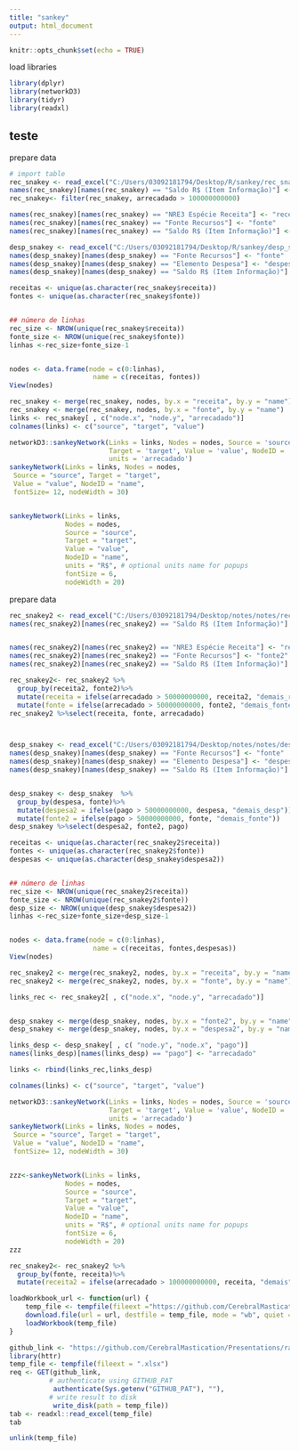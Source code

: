 ```yaml
---
title: "sankey"
output: html_document
---
```


```r
knitr::opts_chunk$set(echo = TRUE)
```


load libraries

```r
library(dplyr)
library(networkD3)
library(tidyr)
library(readxl)
```

## teste
prepare data
```r
# import table
rec_snakey <- read_excel("C:/Users/03092181794/Desktop/R/sankey/rec_snakey.xlsx")
names(rec_snakey)[names(rec_snakey) == "Saldo R$ (Item Informação)"] <- "arrecadado"
rec_snakey<- filter(rec_snakey, arrecadado > 100000000000)

names(rec_snakey)[names(rec_snakey) == "NRE3 Espécie Receita"] <- "receita"
names(rec_snakey)[names(rec_snakey) == "Fonte Recursos"] <- "fonte"
names(rec_snakey)[names(rec_snakey) == "Saldo R$ (Item Informação)"] <- "arrecadado"

desp_snakey <- read_excel("C:/Users/03092181794/Desktop/R/sankey/desp_snakey.xlsx")
names(desp_snakey)[names(desp_snakey) == "Fonte Recursos"] <- "fonte"
names(desp_snakey)[names(desp_snakey) == "Elemento Despesa"] <- "despesa"
names(desp_snakey)[names(desp_snakey) == "Saldo R$ (Item Informação)"] <- "pago"

```


```r
receitas <- unique(as.character(rec_snakey$receita))
fontes <- unique(as.character(rec_snakey$fonte))


## número de linhas
rec_size <- NROW(unique(rec_snakey$receita))
fonte_size <- NROW(unique(rec_snakey$fonte))
linhas <-rec_size+fonte_size-1


nodes <- data.frame(node = c(0:linhas), 
                     name = c(receitas, fontes))
View(nodes)
```


```r
rec_snakey <- merge(rec_snakey, nodes, by.x = "receita", by.y = "name")
rec_snakey <- merge(rec_snakey, nodes, by.x = "fonte", by.y = "name")
links <- rec_snakey[ , c("node.x", "node.y", "arrecadado")]
colnames(links) <- c("source", "target", "value")

networkD3::sankeyNetwork(Links = links, Nodes = nodes, Source = 'source', 
                         Target = 'target', Value = 'value', NodeID = 'name',
                         units = 'arrecadado')
sankeyNetwork(Links = links, Nodes = nodes,
 Source = "source", Target = "target",
 Value = "value", NodeID = "name",
 fontSize= 12, nodeWidth = 30)


sankeyNetwork(Links = links, 
              Nodes = nodes, 
              Source = "source",
              Target = "target", 
              Value = "value", 
              NodeID = "name",
              units = "R$", # optional units name for popups
              fontSize = 6, 
              nodeWidth = 20)
```


prepare data
```r
rec_snakey2 <- read_excel("C:/Users/03092181794/Desktop/notes/notes/rec_snakey.xlsx")
names(rec_snakey2)[names(rec_snakey2) == "Saldo R$ (Item Informação)"] <- "arrecadado"


names(rec_snakey2)[names(rec_snakey2) == "NRE3 Espécie Receita"] <- "receita2"
names(rec_snakey2)[names(rec_snakey2) == "Fonte Recursos"] <- "fonte2"
names(rec_snakey2)[names(rec_snakey2) == "Saldo R$ (Item Informação)"] <- "arrecadado"

rec_snakey2<- rec_snakey2 %>%
  group_by(receita2, fonte2)%>%
  mutate(receita = ifelse(arrecadado > 50000000000, receita2, "demais_rec")) %>%
  mutate(fonte = ifelse(arrecadado > 50000000000, fonte2, "demais_fonte"))
rec_snakey2 %>%select(receita, fonte, arrecadado)



desp_snakey <- read_excel("C:/Users/03092181794/Desktop/notes/notes/desp_snakey.xlsx")
names(desp_snakey)[names(desp_snakey) == "Fonte Recursos"] <- "fonte"
names(desp_snakey)[names(desp_snakey) == "Elemento Despesa"] <- "despesa"
names(desp_snakey)[names(desp_snakey) == "Saldo R$ (Item Informação)"] <- "pago"


desp_snakey <- desp_snakey  %>%
  group_by(despesa, fonte)%>%
  mutate(despesa2 = ifelse(pago > 50000000000, despesa, "demais_desp")) %>%
  mutate(fonte2 = ifelse(pago > 50000000000, fonte, "demais_fonte"))
desp_snakey %>%select(despesa2, fonte2, pago)
```


```r
receitas <- unique(as.character(rec_snakey2$receita))
fontes <- unique(as.character(rec_snakey2$fonte))
despesas <- unique(as.character(desp_snakey$despesa2))


## número de linhas
rec_size <- NROW(unique(rec_snakey2$receita))
fonte_size <- NROW(unique(rec_snakey2$fonte))
desp_size <- NROW(unique(desp_snakey$despesa2))
linhas <-rec_size+fonte_size+desp_size-1


nodes <- data.frame(node = c(0:linhas), 
                     name = c(receitas, fontes,despesas))
View(nodes)
```


```r
rec_snakey2 <- merge(rec_snakey2, nodes, by.x = "receita", by.y = "name")
rec_snakey2 <- merge(rec_snakey2, nodes, by.x = "fonte", by.y = "name")

links_rec <- rec_snakey2[ , c("node.x", "node.y", "arrecadado")]


desp_snakey <- merge(desp_snakey, nodes, by.x = "fonte2", by.y = "name")
desp_snakey <- merge(desp_snakey, nodes, by.x = "despesa2", by.y = "name")

links_desp <- desp_snakey[ , c( "node.y", "node.x", "pago")]
names(links_desp)[names(links_desp) == "pago"] <- "arrecadado"

links <- rbind(links_rec,links_desp)

colnames(links) <- c("source", "target", "value")

networkD3::sankeyNetwork(Links = links, Nodes = nodes, Source = 'source', 
                         Target = 'target', Value = 'value', NodeID = 'name',
                         units = 'arrecadado')
sankeyNetwork(Links = links, Nodes = nodes,
 Source = "source", Target = "target",
 Value = "value", NodeID = "name",
 fontSize= 12, nodeWidth = 30)


zzz<-sankeyNetwork(Links = links, 
              Nodes = nodes, 
              Source = "source",
              Target = "target", 
              Value = "value", 
              NodeID = "name",
              units = "R$", # optional units name for popups
              fontSize = 6, 
              nodeWidth = 20)
zzz
```

```r
rec_snakey2<- rec_snakey2 %>%
  group_by(fonte, receita)%>%
  mutate(receita2 = ifelse(arrecadado > 100000000000, receita, "demais"))
```

```r
loadWorkbook_url <- function(url) {
    temp_file <- tempfile(fileext ="https://github.com/CerebralMastication/Presentations/raw/master/test.xlsx")
    download.file(url = url, destfile = temp_file, mode = "wb", quiet = TRUE)
    loadWorkbook(temp_file)
}
```


```r
github_link <- "https://github.com/CerebralMastication/Presentations/raw/master/test.xlsx"
library(httr)
temp_file <- tempfile(fileext = ".xlsx")
req <- GET(github_link, 
          # authenticate using GITHUB_PAT
           authenticate(Sys.getenv("GITHUB_PAT"), ""),
          # write result to disk
           write_disk(path = temp_file))
tab <- readxl::read_excel(temp_file)
tab

unlink(temp_file)


```

